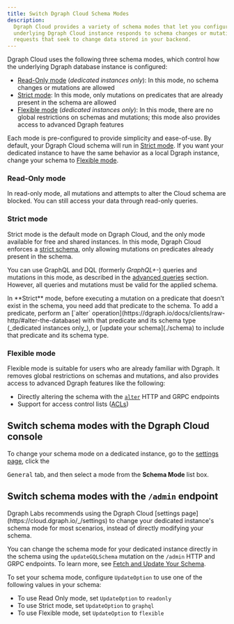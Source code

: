 ```yaml
---
title: Switch Dgraph Cloud Schema Modes
description:
  Dgraph Cloud provides a variety of schema modes that let you configure how the
  underlying Dgraph Cloud instance responds to schema changes or mutation
  requests that seek to change data stored in your backend.
---
```


Dgraph Cloud uses the following three schema modes, which control how the
underlying Dgraph database instance is configured:

- [Read-Only mode](#read-only-mode) (_dedicated instances only_): In this mode,
  no schema changes or mutations are allowed
- [Strict mode](#strict-mode): In this mode, only mutations on predicates that
  are already present in the schema are allowed
- [Flexible mode](#flexible-mode) (_dedicated instances only_): In this mode,
  there are no global restrictions on schemas and mutations; this mode also
  provides access to advanced Dgraph features

Each mode is pre-configured to provide simplicity and ease-of-use. By default,
your Dgraph Cloud schema will run in [Strict mode](#strict-mode). If you want
your dedicated instance to have the same behavior as a local Dgraph instance,
change your schema to [Flexible mode](#flexible-mode).

### Read-Only mode

In read-only mode, all mutations and attempts to alter the Cloud schema are
blocked. You can still access your data through read-only queries.

### Strict mode

Strict mode is the default mode on Dgraph Cloud, and the only mode available for
free and shared instances. In this mode, Dgraph Cloud enforces a
[strict schema](https://dgraph.io/docs/deploy/dgraph-administration/#restricting-mutation-operations),
only allowing mutations on predicates already present in the schema.

You can use GraphQL and DQL (formerly _GraphQL+-_) queries and mutations in this
mode, as described in the [advanced queries](/advanced-queries/) section.
However, all queries and mutations must be valid for the applied schema.

<Note>
  In **Strict** mode, before executing a mutation on a predicate that doesn’t
  exist in the schema, you need add that predicate to the schema. To add a
  predicate, perform an [`alter`
  operation](https://dgraph.io/docs/clients/raw-http/#alter-the-database) with
  that predicate and its schema type (_dedicated instances only_), or [update
  your schema](./schema) to include that predicate and its schema type.
</Note>

### Flexible mode

Flexible mode is suitable for users who are already familiar with Dgraph. It
removes global restrictions on schemas and mutations, and also provides access
to advanced Dgraph features like the following:

- Directly altering the schema with the
  [`alter`](https://dgraph.io/docs/clients/raw-http/#alter-the-database) HTTP
  and GRPC endpoints
- Support for access control lists
  ([ACLs](https://dgraph.io/docs/enterprise-features/access-control-lists/))

## Switch schema modes with the Dgraph Cloud console

To change your schema mode on a dedicated instance, go to the
[settings page](https://cloud.dgraph.io/_/settings), click the

<kbd>General</kbd> tab, and then select a mode from the **Schema Mode** list
box.

## Switch schema modes with the `/admin` endpoint

<Tip>
  Dgraph Labs recommends using the Dgraph Cloud [settings
  page](https://cloud.dgraph.io/_/settings) to change your dedicated instance's
  schema mode for most scenarios, instead of directly modifying your schema.
</Tip>

You can change the schema mode for your dedicated instance directly in the
schema using the `updateGQLSchema` mutation on the `/admin` HTTP and GRPC
endpoints. To learn more, see [Fetch and Update Your Schema](./schema).

To set your schema mode, configure `UpdateOption` to use one of the following
values in your schema:

- To use Read Only mode, set `UpdateOption` to `readonly`
- To use Strict mode, set `UpdateOption` to `graphql`
- To use Flexible mode, set `UpdateOption` to `flexible`
